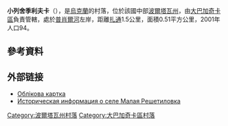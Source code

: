 {{coord|49|47|39|N|33|46|24|E|scale:30000_region:UA|display=title}}

'''小列舍季利夫卡'''（{{lang-uk|Мала Решетилівка}}），是[[烏克蘭|烏克蘭]]的村落，位於該國中部[[波爾塔瓦州|波爾塔瓦州]]，由[[大巴加奇卡區|大巴加奇卡區]]負責管轄，處於[[普肖爾河|普肖爾河]]左岸，距離[[扎通|扎通]]1.5公里，面積0.51平方公里，2001年人口94。

==參考資料==
{{reflist}}

==外部链接==
*[http://gska2.rada.gov.ua/pls/z7502/A005?rdat1=22.03.2008&rf7571=24656 Облікова картка]{{dead link|date=2017年12月 |bot=InternetArchiveBot |fix-attempted=yes }}
* [http://www.surnameindex.info/info/poltava/mirgorod/malayareshetilovka/index.html Историческая информация о селе Малая Решетиловка] {{Wayback|url=http://www.surnameindex.info/info/poltava/mirgorod/malayareshetilovka/index.html |date=20210603001356 }} {{ref-ru}}

{{DEFAULTSORT:Мала Решетилівка}}
[[Category:波爾塔瓦州村落|Category:波爾塔瓦州村落]]
[[Category:大巴加奇卡區村落|Category:大巴加奇卡區村落]]


{{Poltava-geo-stub}}